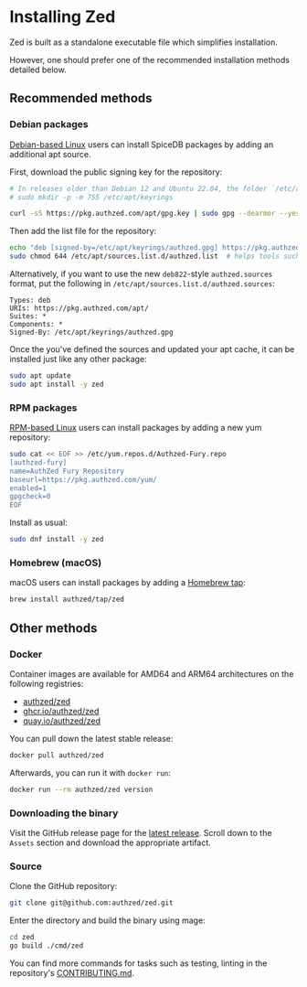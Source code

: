 
# Installing Zed

Zed is built as a standalone executable file which simplifies installation.

However, one should prefer one of the recommended installation methods detailed below.

## Recommended methods

### Debian packages

[Debian-based Linux] users can install SpiceDB packages by adding an additional apt source.

First, download the public signing key for the repository:

```sh
# In releases older than Debian 12 and Ubuntu 22.04, the folder `/etc/apt/keyrings` does not exist by default, and it should be created before the curl command.
# sudo mkdir -p -m 755 /etc/apt/keyrings

curl -sS https://pkg.authzed.com/apt/gpg.key | sudo gpg --dearmor --yes -o /etc/apt/keyrings/authzed.gpg
```

Then add the list file for the repository:

```sh
echo "deb [signed-by=/etc/apt/keyrings/authzed.gpg] https://pkg.authzed.com/apt/ * *"  | sudo tee /etc/apt/sources.list.d/authzed.list
sudo chmod 644 /etc/apt/sources.list.d/authzed.list  # helps tools such as command-not-found to work correctly
```

Alternatively, if you want to use the new `deb822`-style `authzed.sources` format, put the following in `/etc/apt/sources.list.d/authzed.sources`:

```
Types: deb
URIs: https://pkg.authzed.com/apt/
Suites: *
Components: *
Signed-By: /etc/apt/keyrings/authzed.gpg
```

Once the you've defined the sources and updated your apt cache, it can be installed just like any other package:

```sh
sudo apt update
sudo apt install -y zed
```

[Debian-based Linux]: https://en.wikipedia.org/wiki/List_of_Linux_distributions#Debian-based

### RPM packages

[RPM-based Linux] users can install packages by adding a new yum repository:

```sh
sudo cat << EOF >> /etc/yum.repos.d/Authzed-Fury.repo
[authzed-fury]
name=AuthZed Fury Repository
baseurl=https://pkg.authzed.com/yum/
enabled=1
gpgcheck=0
EOF
```

Install as usual:

```sh
sudo dnf install -y zed
```

[RPM-based Linux]: https://en.wikipedia.org/wiki/List_of_Linux_distributions#RPM-based

### Homebrew (macOS)

macOS users can install packages by adding a [Homebrew tap]:

```sh
brew install authzed/tap/zed
```

[Homebrew tap]: https://docs.brew.sh/Taps

## Other methods

### Docker

Container images are available for AMD64 and ARM64 architectures on the following registries:

- [authzed/zed](https://hub.docker.com/r/authzed/zed)
- [ghcr.io/authzed/zed](https://github.com/authzed/zed/pkgs/container/zed)
- [quay.io/authzed/zed](https://quay.io/authzed/zed)

You can pull down the latest stable release:

```sh
docker pull authzed/zed
```

Afterwards, you can run it with `docker run`:

```sh
docker run --rm authzed/zed version
```

### Downloading the binary

Visit the GitHub release page for the [latest release](https://github.com/authzed/zed/releases/latest).
Scroll down to the `Assets` section and download the appropriate artifact.

### Source

Clone the GitHub repository:

```sh
git clone git@github.com:authzed/zed.git
```

Enter the directory and build the binary using mage:

```sh
cd zed
go build ./cmd/zed
```

You can find more commands for tasks such as testing, linting in the repository's [CONTRIBUTING.md].

[CONTRIBUTING.md]: https://github.com/authzed/zed/blob/main/CONTRIBUTING.md
